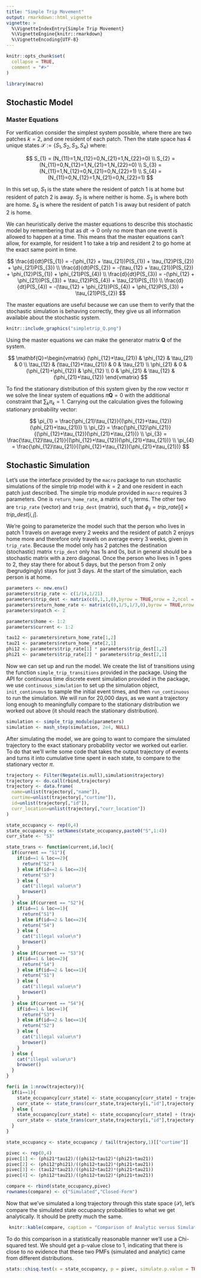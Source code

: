 ```yaml
---
title: "Simple Trip Movement"
output: rmarkdown::html_vignette
vignette: >
  %\VignetteIndexEntry{Simple Trip Movement}
  %\VignetteEngine{knitr::rmarkdown}
  %\VignetteEncoding{UTF-8}
---
```


```r
knitr::opts_chunk$set(
  collapse = TRUE,
  comment = "#>"
)
```

```r
library(macro)
```

## Stochastic Model

### Master Equations

For verification consider the simplest system possible, where there are two patches $k=2$, and one resident of each patch. Then the state space has 4 unique states $\mathcal{S}:=\{S_{1},S_{2},S_{3},S_{4}\}$ where:

$$
S_{1} = (N_{11}=1,N_{12}=0,N_{21}=1,N_{22}=0) \\
S_{2} = (N_{11}=0,N_{12}=1,N_{21}=1,N_{22}=0) \\
S_{3} = (N_{11}=1,N_{12}=0,N_{21}=0,N_{22}=1) \\
S_{4} = (N_{11}=0,N_{12}=1,N_{21}=0,N_{22}=1)
$$

In this set up, $S_{1}$ is the state where the resident of patch 1 is at home but resident of patch 2 is away. $S_{2}$ is where neither is home. $S_{3}$ is where both are home. $S_{4}$ is where the resident of patch 1 is away but resident of patch 2 is home.

We can heuristically derive the master equations to describe this stochastic model by remembering that as $dt\rightarrow 0$ only no more than one event is allowed to happen at a time. This means that the master equations can't allow, for example, for resident 1 to take a trip and resident 2 to go home at the exact same point in time.

$$
\frac{d}{dt}P(S_{1}) = -(\phi_{12} + \tau_{21})P(S_{1}) + \tau_{12}P(S_{2}) + \phi_{21}P(S_{3}) \\
\frac{d}{dt}P(S_{2}) = -(\tau_{12} + \tau_{21})P(S_{2}) + \phi_{12}P(S_{1}) + \phi_{21}P(S_{4}) \\
\frac{d}{dt}P(S_{3}) = -(\phi_{12} + \phi_{21})P(S_{3}) + \tau_{12}P(S_{4}) + \tau_{21}P(S_{1}) \\
\frac{d}{dt}P(S_{4}) = -(\tau_{12} + \phi_{21})P(S_{4}) + \phi_{12}P(S_{3}) + \tau_{21}P(S_{2})
$$

The master equations are useful because we can use them to verify that the stochastic simulation is behaving correctly, they give us all information available about the stochastic system.

```r
knitr::include_graphics("simpletrip_Q.png")
```

Using the master equations we can make the generator matrix $\mathbf{Q}$ of the system.

$$
\mathbf{Q}=\begin{vmatrix}
(\phi_{12}+\tau_{21}) & \phi_{12}  & \tau_{21}  & 0 \\
\tau_{12} & (\tau_{12}+\tau_{21})  & 0  & \tau_{21} \\
\phi_{21} & 0  & (\phi_{21}+\phi_{12})  & \phi_{12} \\
0 & \phi_{21}  & \tau_{12}  & (\phi_{21}+\tau_{12})
\end{vmatrix}
$$

To find the stationary distribution of this system given by the row vector $\pi$ we solve the linear system of equations $\pi\mathbf{Q}=0$ with the additional constraint that $\sum_{k}\pi_{k}=1$. Carrying out the calculation gives the following stationary probability vector:

$$
\pi_{1} = \frac{\phi_{21}\tau_{12}}{(\phi_{12}+\tau_{12})(\phi_{21}+\tau_{21})} \\
\pi_{2} = \frac{\phi_{12}\phi_{21}}{(\phi_{12}+\tau_{12})(\phi_{21}+\tau_{21})} \\
\pi_{3} = \frac{\tau_{12}\tau_{21}}{(\phi_{12}+\tau_{12})(\phi_{21}+\tau_{21})} \\
\pi_{4} = \frac{\phi_{12}\tau_{21}}{(\phi_{12}+\tau_{12})(\phi_{21}+\tau_{21})}
$$

## Stochastic Simulation

Let's use the interface provided by the `macro` package to run stochastic simulations of the simple trip model with $k=2$ and one resident in each patch just described. The simple trip module provided in `macro` requires 3 parameters. One is `return_home_rate`, a matrix of $\tau_{ij}$ terms. The other two are `trip_rate` (vector) and `trip_dest` (matrix), such that $\phi_{ij}=\mathit{trip\_rate}[i]\times\mathit{trip\_dest}[i,j]$.

We're going to parameterize the model such that the person who lives in patch 1 travels on average every 2 weeks and the resident of patch 2 enjoys home more and therefore only travels on average every 3 weeks, given in `trip_rate`. Because the model only has 2 patches the destination (stochastic) matrix `trip_dest` only has 1s and 0s, but in general should be a stochastic matrix with a zero diagonal. Once the person who lives in 1 goes to 2, they stay there for about 5 days, but the person from 2 only (begrudgingly) stays for just 3 days. At the start of the simulation, each person is at home.

```r
parameters <- new.env()
parameters$trip_rate <- c(1/14,1/21)
parameters$trip_dest <- matrix(c(0,1,1,0),byrow = TRUE,nrow = 2,ncol = 2)
parameters$return_home_rate <- matrix(c(0,1/5,1/3,0),byrow = TRUE,nrow = 2,ncol = 2)
parameters$npatch <- 2

parameters$home <- 1:2
parameters$current <- 1:2

tau12 <- parameters$return_home_rate[1,2]
tau21 <- parameters$return_home_rate[2,1]
phi12 <- parameters$trip_rate[1] * parameters$trip_dest[1,2]
phi21 <- parameters$trip_rate[2] * parameters$trip_dest[2,1]
```

Now we can set up and run the model. We create the list of transitions using the function `simple_trip_transitions` provided in the package. Using the API for continuous time discrete event simulation provided in the package, we use `continuous_simulation` to set up the simulation object, `init_continuous` to sample the initial event times, and then `run_continuous` to run the simulation. We will run for 20,000 days, as we want a trajectory long enough to meaningfully compare to the stationary distribution we worked out above (it should reach the stationary distribution).

```r
simulation <- simple_trip_module(parameters)
simulation <- mash_step(simulation, 2e4, NULL)
```

After simulating the model, we are going to want to compare the simulated trajectory to the exact stationary probability vector we worked out earlier. To do that we'll write some code that takes the output trajectory of events and turns it into cumulative time spent in each state, to compare to the stationary vector $\pi$.

```r
trajectory <- Filter(Negate(is.null),simulation$trajectory)
trajectory <- do.call(rbind,trajectory)
trajectory <- data.frame(
  name=unlist(trajectory[,"name"]),
  curtime=unlist(trajectory[,"curtime"]),
  id=unlist(trajectory[,"id"]),
  curr_location=unlist(trajectory[,"curr_location"])
)

state_occupancy <- rep(0,4)
state_occupancy <- setNames(state_occupancy,paste0("S",1:4))
curr_state <- "S3"

state_trans <- function(current,id,loc){
  if(current == "S1"){
    if(id==1 & loc==2){
      return("S2")
    } else if(id==2 & loc==2){
      return("S3")
    } else {
      cat("illegal value\n")
      browser()
    }
  } else if(current == "S2"){
    if(id==1 & loc==1){
      return("S1")
    } else if(id==2 & loc==2){
      return("S4")
    } else {
      cat("illegal value\n")
      browser()
    }
  } else if(current == "S3"){
    if(id==1 & loc==2){
      return("S4")
    } else if(id==2 & loc==1){
      return("S1")
    } else {
      cat("illegal value\n")
      browser()
    }
  } else if(current == "S4"){
    if(id==1 & loc==1){
      return("S3")
    } else if(id==2 & loc==1){
      return("S2")
    } else {
      cat("illegal value\n")
      browser()
    }
  } else {
    cat("illegal value\n")
    browser()
  }
}

for(i in 1:nrow(trajectory)){
  if(i==1){
    state_occupancy[curr_state] <- state_occupancy[curr_state] + trajectory[i,"curtime"]
    curr_state <- state_trans(curr_state,trajectory[i,"id"],trajectory[i,"curr_location"])
  } else {
    state_occupancy[curr_state] <- state_occupancy[curr_state] + (trajectory[i,"curtime"] - trajectory[i-1,"curtime"])
    curr_state <- state_trans(curr_state,trajectory[i,"id"],trajectory[i,"curr_location"])
  }
}

state_occupancy <- state_occupancy / tail(trajectory,1)[["curtime"]]

pivec <- rep(0,4)
pivec[1] <- (phi21*tau12)/((phi12+tau12)*(phi21+tau21))
pivec[2] <- (phi12*phi21)/((phi12+tau12)*(phi21+tau21))
pivec[3] <- (tau12*tau21)/((phi12+tau12)*(phi21+tau21))
pivec[4] <- (phi12*tau21)/((phi12+tau12)*(phi21+tau21))

compare <- rbind(state_occupancy,pivec)
rownames(compare) <- c("Simulated","Closed-Form")
```

Now that we've simulated a long trajectory through this state space ($\mathcal{S}$), let's compare the simulated state occupancy probabilities to what we get analytically. It should be pretty much the same.

```r
 knitr::kable(compare, caption = "Comparison of Analytic versus Simulated Results", floating.environment="sidewaystable")
```

To do this comparison in a statistically reasonable manner we'll use a Chi-squared test. We should get a p-value close to 1, indicating that there is close to no evidence that these two PMFs (simulated and analytic) came from different distributions.

```r
stats::chisq.test(x = state_occupancy, p = pivec, simulate.p.value = TRUE)
```
